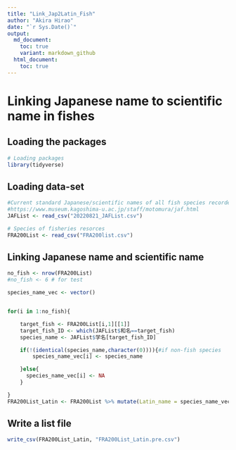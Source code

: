```yaml
---
title: "Link_Jap2Latin_Fish"
author: "Akira Hirao"
date: "`r Sys.Date()`"
output:
  md_document:
    toc: true
    variant: markdown_github
  html_document:
    toc: true
---
```


# Linking Japanese name to scientific name in fishes

## Loading the packages

```r
# Loading packages
library(tidyverse)

```

## Loading data-set

```r
#Current standard Japanese/scientific names of all fish species recorded from Japanese waters
#https://www.museum.kagoshima-u.ac.jp/staff/motomura/jaf.html
JAFList <- read_csv("20220821_JAFList.csv")

# Species of fisheries resorces
FRA200List <- read_csv("FRA200list.csv")
```

## Linking Japanese name and scientific name
```r
no_fish <- nrow(FRA200List)
#no_fish <- 6 # for test

species_name_vec <- vector()


for(i in 1:no_fish){

	target_fish <- FRA200List[i,1][[1]]
	target_fish_ID <- which(JAFList$和名==target_fish)
	species_name <- JAFList$学名[target_fish_ID]

	if(!(identical(species_name,character(0)))){#if non-fish species
		species_name_vec[i] <- species_name

	}else{
	  species_name_vec[i] <- NA
	}

}
FRA200List_Latin <- FRA200List %>% mutate(Latin_name = species_name_vec)
```

## Write a list file
```r
write_csv(FRA200List_Latin, "FRA200List_Latin.pre.csv")
```
